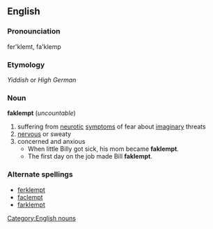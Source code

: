 == English ==
=== Pronounciation ===
fer'klemt, fa'klemp
=== Etymology ===
{{Cattag2|Yiddish Language|Yiddish derivations}}
''Yiddish'' or ''High German''
=== Noun ===
[[Category:English nouns]]
'''faklempt''' (''uncountable'')
# suffering from [[neurotic]] [[symptom]]s of fear about [[imaginary]] threats
# [[nervous]] or sweaty
# concerned and anxious
#* When little Billy got sick, his mom became '''faklempt'''.
#* The first day on the job made Bill '''faklempt'''.
=== Alternate spellings ===
*[[ferklempt]]
*[[faclempt]]
*[[farklempt]]